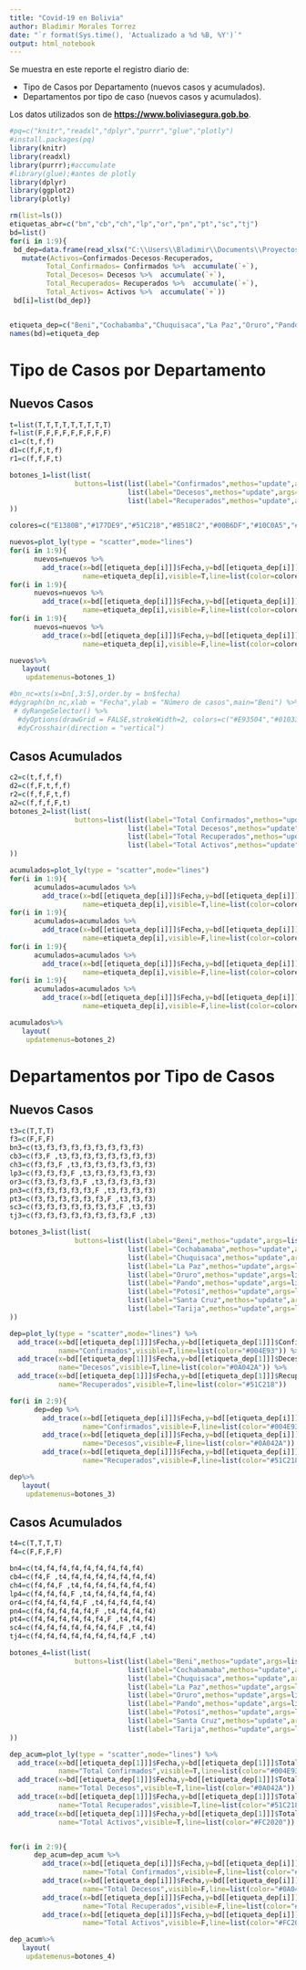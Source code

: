 ```yaml
---
title: "Covid-19 en Bolivia"
author: Bladimir Morales Torrez
date: "`r format(Sys.time(), 'Actualizado a %d %B, %Y')`"
output: html_notebook
---
```


Se muestra en este reporte el registro diario de:

* Tipo de Casos por Departamento (nuevos casos y acumulados).
* Departamentos por tipo de caso (nuevos casos y acumulados).

Los datos utilizados son de **<https://www.boliviasegura.gob.bo>**.


```r
#pq=c("knitr","readxl","dplyr","purrr","glue","plotly")
#install.packages(pq)
library(knitr)
library(readxl)
library(purrr);#accumulate
#library(glue);#antes de plotly
library(dplyr)
library(ggplot2)
library(plotly)

rm(list=ls())
etiquetas_abr=c("bn","cb","ch","lp","or","pn","pt","sc","tj")
bd=list()
for(i in 1:9){
 bd_dep=data.frame(read_xlsx("C:\\Users\\Bladimir\\Documents\\Proyectos\\COVID-19 Bolivia\\COVID-19-Bolivia\\BD\\BD_dpto.xlsx",sheet = etiquetas_abr[i] )) %>% 
   mutate(Activos=Confirmados-Decesos-Recuperados,
         Total_Confirmados= Confirmados %>%  accumulate(`+`),
         Total_Decesos= Decesos %>%  accumulate(`+`),
         Total_Recuperados= Recuperados %>%  accumulate(`+`),
         Total_Activos= Activos %>%  accumulate(`+`))
 bd[i]=list(bd_dep)}


etiqueta_dep=c("Beni","Cochabamba","Chuquisaca","La Paz","Oruro","Pando","Potosí","Santa Cruz","Tarija")
names(bd)=etiqueta_dep
```

# Tipo de Casos por Departamento

## Nuevos Casos

```r
t=list(T,T,T,T,T,T,T,T,T)
f=list(F,F,F,F,F,F,F,F,F)
c1=c(t,f,f)
d1=c(f,F,t,f)
r1=c(f,f,F,t)

botones_1=list(list(
                buttons=list(list(label="Confirmados",methos="update",args=list("visible",c1)),
                             list(label="Decesos",methos="update",args=list("visible",d1)),
                             list(label="Recuperados",methos="update",args=list("visible",r1)))
))

colores=c("E1380B","#177DE9","#51C218","#B518C2","#00B6DF","#10C0A5","#8A2800","#099162","#FC2020")

nuevos=plot_ly(type = "scatter",mode="lines")
for(i in 1:9){
      nuevos=nuevos %>% 
        add_trace(x=bd[[etiqueta_dep[i]]]$Fecha,y=bd[[etiqueta_dep[i]]]$Confirmados,
                  name=etiqueta_dep[i],visible=T,line=list(color=colores[i]))}
for(i in 1:9){
      nuevos=nuevos %>% 
        add_trace(x=bd[[etiqueta_dep[i]]]$Fecha,y=bd[[etiqueta_dep[i]]]$Decesos,
                  name=etiqueta_dep[i],visible=F,line=list(color=colores[i]))}
for(i in 1:9){
      nuevos=nuevos %>% 
        add_trace(x=bd[[etiqueta_dep[i]]]$Fecha,y=bd[[etiqueta_dep[i]]]$Recuperados,
                  name=etiqueta_dep[i],visible=F,line=list(color=colores[i]))}

nuevos%>%  
   layout(
    updatemenus=botones_1)

#bn_nc=xts(x=bn[,3:5],order.by = bn$fecha)
#dygraph(bn_nc,xlab = "Fecha",ylab = "Número de casos",main="Beni") %>% 
 # dyRangeSelector() %>%
  #dyOptions(drawGrid = FALSE,strokeWidth=2, colors=c("#E93504","#010332","#15CF0D")) %>% 
  #dyCrosshair(direction = "vertical") 

```


## Casos Acumulados

```r
c2=c(t,f,f,f)
d2=c(f,F,t,f,f)
r2=c(f,f,F,t,f)
a2=c(f,f,f,F,t)
botones_2=list(list(
                buttons=list(list(label="Total Confirmados",methos="update",args=list("visible",c2)),
                             list(label="Total Decesos",methos="update",args=list("visible",d2)),
                             list(label="Total Recuperados",methos="update",args=list("visible",r2)),
                             list(label="Total Activos",methos="update",args=list("visible",a2)))
))

acumulados=plot_ly(type = "scatter",mode="lines")
for(i in 1:9){
      acumulados=acumulados %>% 
        add_trace(x=bd[[etiqueta_dep[i]]]$Fecha,y=bd[[etiqueta_dep[i]]]$Total_Confirmados,
                  name=etiqueta_dep[i],visible=T,line=list(color=colores[i]))}
for(i in 1:9){
      acumulados=acumulados %>% 
        add_trace(x=bd[[etiqueta_dep[i]]]$Fecha,y=bd[[etiqueta_dep[i]]]$Total_Decesos,
                  name=etiqueta_dep[i],visible=F,line=list(color=colores[i]))}
for(i in 1:9){
      acumulados=acumulados %>% 
        add_trace(x=bd[[etiqueta_dep[i]]]$Fecha,y=bd[[etiqueta_dep[i]]]$Total_Recuperados,
                  name=etiqueta_dep[i],visible=F,line=list(color=colores[i]))}
for(i in 1:9){
      acumulados=acumulados %>% 
        add_trace(x=bd[[etiqueta_dep[i]]]$Fecha,y=bd[[etiqueta_dep[i]]]$Total_Activos,
                  name=etiqueta_dep[i],visible=F,line=list(color=colores[i]))}

acumulados%>%  
   layout(
    updatemenus=botones_2)


```


# Departamentos por Tipo de Casos

## Nuevos Casos

```r
t3=c(T,T,T)
f3=c(F,F,F)
bn3=c(t3,f3,f3,f3,f3,f3,f3,f3,f3)
cb3=c(f3,F ,t3,f3,f3,f3,f3,f3,f3,f3)
ch3=c(f3,f3,F ,t3,f3,f3,f3,f3,f3,f3)
lp3=c(f3,f3,f3,F ,t3,f3,f3,f3,f3,f3)
or3=c(f3,f3,f3,f3,F ,t3,f3,f3,f3,f3)
pn3=c(f3,f3,f3,f3,f3,F ,t3,f3,f3,f3)
pt3=c(f3,f3,f3,f3,f3,f3,F ,t3,f3,f3)
sc3=c(f3,f3,f3,f3,f3,f3,f3,F ,t3,f3)
tj3=c(f3,f3,f3,f3,f3,f3,f3,f3,F ,t3)

botones_3=list(list(
                buttons=list(list(label="Beni",methos="update",args=list("visible",bn3)),
                             list(label="Cochabamaba",methos="update",args=list("visible",cb3)),
                             list(label="Chuquisaca",methos="update",args=list("visible",ch3)),
                             list(label="La Paz",methos="update",args=list("visible",lp3)),
                             list(label="Oruro",methos="update",args=list("visible",or3)),
                             list(label="Pando",methos="update",args=list("visible",pn3)),
                             list(label="Potosí",methos="update",args=list("visible",pt3)),
                             list(label="Santa Cruz",methos="update",args=list("visible",sc3)),
                             list(label="Tarija",methos="update",args=list("visible",tj3)))
))

dep=plot_ly(type = "scatter",mode="lines") %>% 
  add_trace(x=bd[[etiqueta_dep[1]]]$Fecha,y=bd[[etiqueta_dep[1]]]$Confirmados,
            name="Confirmados",visible=T,line=list(color="#004E93")) %>% 
  add_trace(x=bd[[etiqueta_dep[1]]]$Fecha,y=bd[[etiqueta_dep[1]]]$Decesos,
            name="Decesos",visible=T,line=list(color="#0A042A")) %>% 
  add_trace(x=bd[[etiqueta_dep[1]]]$Fecha,y=bd[[etiqueta_dep[1]]]$Recuperados ,
            name="Recuperados",visible=T,line=list(color="#51C218"))

for(i in 2:9){
      dep=dep %>% 
        add_trace(x=bd[[etiqueta_dep[i]]]$Fecha,y=bd[[etiqueta_dep[i]]]$Confirmados,
                  name="Confirmados",visible=F,line=list(color="#004E93")) %>% 
        add_trace(x=bd[[etiqueta_dep[i]]]$Fecha,y=bd[[etiqueta_dep[i]]]$Decesos,
                  name="Decesos",visible=F,line=list(color="#0A042A")) %>% 
        add_trace(x=bd[[etiqueta_dep[i]]]$Fecha,y=bd[[etiqueta_dep[i]]]$Recuperados,
                  name="Recuperados",visible=F,line=list(color="#51C218"))}

dep%>%  
   layout(
    updatemenus=botones_3)

```


## Casos Acumulados


```r
t4=c(T,T,T,T)
f4=c(F,F,F,F)

bn4=c(t4,f4,f4,f4,f4,f4,f4,f4,f4)
cb4=c(f4,F ,t4,f4,f4,f4,f4,f4,f4,f4)
ch4=c(f4,f4,F ,t4,f4,f4,f4,f4,f4,f4)
lp4=c(f4,f4,f4,F ,t4,f4,f4,f4,f4,f4)
or4=c(f4,f4,f4,f4,F ,t4,f4,f4,f4,f4)
pn4=c(f4,f4,f4,f4,f4,F ,t4,f4,f4,f4)
pt4=c(f4,f4,f4,f4,f4,f4,F ,t4,f4,f4)
sc4=c(f4,f4,f4,f4,f4,f4,f4,F ,t4,f4)
tj4=c(f4,f4,f4,f4,f4,f4,f4,f4,F ,t4)

botones_4=list(list(
                buttons=list(list(label="Beni",methos="update",args=list("visible",bn4)),
                             list(label="Cochabamaba",methos="update",args=list("visible",cb4)),
                             list(label="Chuquisaca",methos="update",args=list("visible",ch4)),
                             list(label="La Paz",methos="update",args=list("visible",lp4)),
                             list(label="Oruro",methos="update",args=list("visible",or4)),
                             list(label="Pando",methos="update",args=list("visible",pn4)),
                             list(label="Potosí",methos="update",args=list("visible",pt4)),
                             list(label="Santa Cruz",methos="update",args=list("visible",sc4)),
                             list(label="Tarija",methos="update",args=list("visible",tj4)))
))

dep_acum=plot_ly(type = "scatter",mode="lines") %>% 
  add_trace(x=bd[[etiqueta_dep[1]]]$Fecha,y=bd[[etiqueta_dep[1]]]$Total_Confirmados,
            name="Total Confirmados",visible=T,line=list(color="#004E93")) %>% 
  add_trace(x=bd[[etiqueta_dep[1]]]$Fecha,y=bd[[etiqueta_dep[1]]]$Total_Decesos,
            name="Total Decesos",visible=T,line=list(color="#0A042A")) %>% 
  add_trace(x=bd[[etiqueta_dep[1]]]$Fecha,y=bd[[etiqueta_dep[1]]]$Total_Recuperados,
            name="Total Recuperados",visible=T,line=list(color="#51C218")) %>% 
  add_trace(x=bd[[etiqueta_dep[1]]]$Fecha,y=bd[[etiqueta_dep[1]]]$Total_Activos,
            name="Total Activos",visible=T,line=list(color="#FC2020")) 


for(i in 2:9){
      dep_acum=dep_acum %>% 
        add_trace(x=bd[[etiqueta_dep[i]]]$Fecha,y=bd[[etiqueta_dep[i]]]$Total_Confirmados,
                  name="Total Confirmados",visible=F,line=list(color="#004E93")) %>% 
        add_trace(x=bd[[etiqueta_dep[i]]]$Fecha,y=bd[[etiqueta_dep[i]]]$Total_Decesos,
                  name="Total Decesos",visible=F,line=list(color="#0A042A")) %>% 
        add_trace(x=bd[[etiqueta_dep[i]]]$Fecha,y=bd[[etiqueta_dep[i]]]$Total_Recuperados,
                  name="Total Recuperados",visible=F,line=list(color="#51C218")) %>% 
        add_trace(x=bd[[etiqueta_dep[i]]]$Fecha,y=bd[[etiqueta_dep[i]]]$Total_Activos,
                  name="Total Activos",visible=F,line=list(color="#FC2020")) }

dep_acum%>%  
   layout(
    updatemenus=botones_4)

```

